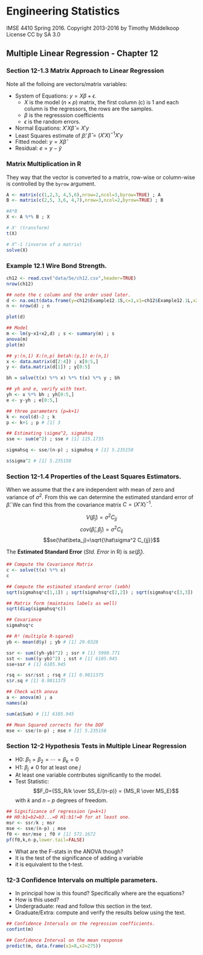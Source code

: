 # Engineering Statistics
IMSE 4410 Spring 2016. Copyright 2013-2016 by Timothy Middelkoop License CC by SA 3.0

## Multiple Linear Regression - Chapter 12

### Section 12-1.3 Matrix Approach to Linear Regression

Note all the folloing are vectors/matrix variables:

* System of Equations: $y=X\beta+\epsilon$.
  + $X$ is the model ($n\times p$) matrix, the first column (c) is 1 and each column is the regressors, the rows are the samples.
  + $\beta$ is the regresssion coefficients
  + $\epsilon$ is the random errors.
* Normal Equations: $X'X \hat\beta = X'y$
* Least Squares estimate of $\hat\beta$: $\hat\beta=(X'X)^{-1}X'y$
* Fitted model: $y=X\hat\beta$
* Residual: $e=y-\hat y$

### Matrix Multiplication in R
They way that the vector is converted to a matrix, row-wise or column-wise is controlled by the `byrow` argument.

```r
A <- matrix(c(1,2,3, 4,5,6),nrow=2,ncol=3,byrow=TRUE) ; A
B <- matrix(c(2,5, 3,6, 4,7),nrow=3,ncol=2,byrow=TRUE) ; B

#A*B
X <- A %*% B ; X

# X' (transform)
t(X)

# X^-1 (inverse of a matrix)
solve(X)
```


### Example 12.1 Wire Bond Strength.

```r
ch12 <- read.csv("data/5e/ch12.csv",header=TRUE)
nrow(ch12)
```

```r
## note the c column and the order used later.
d <- na.omit(data.frame(y=ch12$Example12.1S,c=1,x1=ch12$Example12.1L,x2=ch12$Example12.1H))
n <- nrow(d) ; n

plot(d)

## Model
m <- lm(y~x1+x2,d) ; s <- summary(m) ; s
anova(m)
plot(m)

## y:(n,1) X:(n,p) betah:(p,1) e:(n,1)
x <- data.matrix(d[2:4]) ; x[0:5,]
y <- data.matrix(d[1]) ; y[0:5]

bh = solve(t(x) %*% x) %*% t(x) %*% y ; bh

## yh and e, verify with text.
yh <- x %*% bh ; yh[0:5,]
e <- y-yh ; e[0:5,]

## three parameters (p=k+1)
k <- ncol(d)-2 ; k
p <- k+1 ; p # [1] 3

## Estimating \sigma^2, sigmahsq
sse <- sum(e^2) ; sse # [1] 115.1735

sigmahsq <- sse/(n-p) ; sigmahsq # [1] 5.235158

s$sigma^2 # [1] 5.235158
```

### Section 12-1.4 Properties of the Least Squares Estimators.

When we assume that the $\epsilon$ are independent with mean of zero and variance of $\sigma^2$.  From this we can determine the estimated standard error of $\hat\beta$.  We can find this from the covariance matrix $C=(X'X)^{-1}$.

$$V(\hat\beta_j)=\sigma^2 C_{jj}$$
$$cov(\hat\beta_i,\hat\beta_j)=\sigma^2C_{ij}$$
$$se(\hat\beta_j)=\sqrt{\hat\sigma^2 C_{jj}}$$

The **Estimated Standard Error** (*Std. Error* in R) is $se(\hat\beta_j)$.

```r
## Compute the Covariance Matrix
c <- solve(t(x) %*% x)
c

## Compute the estimated standard error (sebh)
sqrt(sigmahsq*c[1,1]) ; sqrt(sigmahsq*c[2,2]) ; sqrt(sigmahsq*c[3,3])

## Matrix form (maintains labels as well)
sqrt(diag(sigmahsq*c))

## Covariance 
sigmahsq*c

## R² (multiple R-sqared)
yb <- mean(d$y) ; yb # [1] 29.0328

ssr <- sum((yh-yb)^2) ; ssr # [1] 5990.771
sst <- sum((y-yb)^2) ; sst # [1] 6105.945
sse+ssr # [1] 6105.945

rsq <- ssr/sst ; rsq # [1] 0.9811375
s$r.sq # [1] 0.9811375

## Check with anova
a <- anova(m) ; a
names(a)

sum(a$Sum) # [1] 6105.945

## Mean Squared corrects for the DOF
mse <- sse/(n-p) ; mse # [1] 5.235158
```

### Section 12-2 Hypothesis Tests in Multiple Linear Regression

* H0: $\beta_1=\beta_2 = \cdots = \beta_k = 0$
* H1: $\beta_j \ne 0$ for at least one $j$
* At least one variable contributes significantly to the model.
* Test Statistic: 
$$F_0={SS_R/k \over SS_E/(n-p)} = {MS_R \over MS_E}$$ with $k$ and $n-p$ degrees of freedom.

```r
## Significance of regression (p=k+1)
## H0:b1=b2=b3...=0 H1:b1!=0 for at least one.
msr <- ssr/k ; msr
mse <- sse/(n-p) ; mse
f0 <- msr/mse ; f0 # [1] 572.1672
pf(f0,k,n-p,lower.tail=FALSE)
```

* What are the F-stats in the ANOVA though?
* It is the test of the significance of adding a variable
* it is equivalent to the t-test.

### 12-3 Confidence Intervals on multiple parameters.

* In principal how is this found? Specifically where are the equations?
* How is this used?
* Undergraduate: read and follow this section in the text.
* Graduate/Extra: compute and verify the results below using the text.

```r
## Confidence Intervals on the regression coefficients.
confint(m)

## Confidence Interval on the mean response
predict(m, data.frame(x1=8,x2=275))

```
